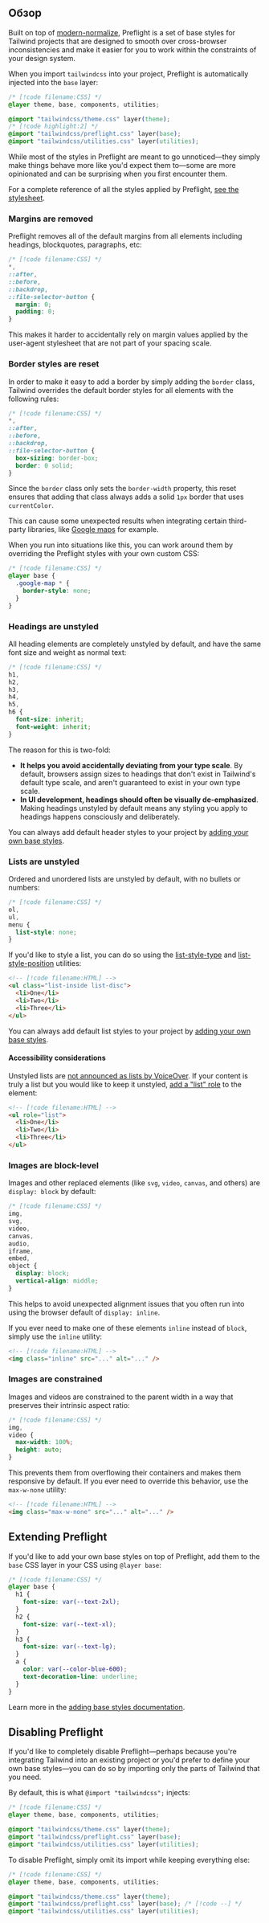 
## Обзор

Built on top of [modern-normalize](https://github.com/sindresorhus/modern-normalize), Preflight is a set of base styles for Tailwind projects that are designed to smooth over cross-browser inconsistencies and make it easier for you to work within the constraints of your design system.

When you import `tailwindcss` into your project, Preflight is automatically injected into the `base` layer:

```css
/* [!code filename:CSS] */
@layer theme, base, components, utilities;

@import "tailwindcss/theme.css" layer(theme);
/* [!code highlight:2] */
@import "tailwindcss/preflight.css" layer(base);
@import "tailwindcss/utilities.css" layer(utilities);
```

While most of the styles in Preflight are meant to go unnoticed—they simply make things behave more like you'd expect them to—some are more opinionated and can be surprising when you first encounter them.

For a complete reference of all the styles applied by Preflight, [see the stylesheet](https://github.com/tailwindlabs/tailwindcss/blob/main/packages/tailwindcss/preflight.css).

### Margins are removed

Preflight removes all of the default margins from all elements including headings, blockquotes, paragraphs, etc:

```css
/* [!code filename:CSS] */
*,
::after,
::before,
::backdrop,
::file-selector-button {
  margin: 0;
  padding: 0;
}
```

This makes it harder to accidentally rely on margin values applied by the user-agent stylesheet that are not part of your spacing scale.

### Border styles are reset

In order to make it easy to add a border by simply adding the `border` class, Tailwind overrides the default border styles for all elements with the following rules:

```css
/* [!code filename:CSS] */
*,
::after,
::before,
::backdrop,
::file-selector-button {
  box-sizing: border-box;
  border: 0 solid;
}
```

Since the `border` class only sets the `border-width` property, this reset ensures that adding that class always adds a solid `1px` border that uses `currentColor`.

This can cause some unexpected results when integrating certain third-party libraries, like [Google maps](https://github.com/tailwindlabs/tailwindcss/issues/484) for example.

When you run into situations like this, you can work around them by overriding the Preflight styles with your own custom CSS:

```css
/* [!code filename:CSS] */
@layer base {
  .google-map * {
    border-style: none;
  }
}
```

### Headings are unstyled

All heading elements are completely unstyled by default, and have the same font size and weight as normal text:

```css
/* [!code filename:CSS] */
h1,
h2,
h3,
h4,
h5,
h6 {
  font-size: inherit;
  font-weight: inherit;
}
```

The reason for this is two-fold:

- **It helps you avoid accidentally deviating from your type scale**. By default, browsers assign sizes to headings that don't exist in Tailwind's default type scale, and aren't guaranteed to exist in your own type scale.
- **In UI development, headings should often be visually de-emphasized**. Making headings unstyled by default means any styling you apply to headings happens consciously and deliberately.

You can always add default header styles to your project by [adding your own base styles](/docs/adding-custom-styles#adding-base-styles).

### Lists are unstyled

Ordered and unordered lists are unstyled by default, with no bullets or numbers:

```css
/* [!code filename:CSS] */
ol,
ul,
menu {
  list-style: none;
}
```

If you'd like to style a list, you can do so using the [list-style-type](/docs/list-style-type) and [list-style-position](/docs/list-style-position) utilities:

```html
<!-- [!code filename:HTML] -->
<ul class="list-inside list-disc">
  <li>One</li>
  <li>Two</li>
  <li>Three</li>
</ul>
```

You can always add default list styles to your project by [adding your own base styles](/docs/adding-custom-styles#adding-base-styles).

#### Accessibility considerations

Unstyled lists are [not announced as lists by VoiceOver](https://unfetteredthoughts.net/2017/09/26/voiceover-and-list-style-type-none/). If your content is truly a list but you would like to keep it unstyled, [add a "list" role](https://www.scottohara.me/blog/2019/01/12/lists-and-safari.html) to the element:

```html
<!-- [!code filename:HTML] -->
<ul role="list">
  <li>One</li>
  <li>Two</li>
  <li>Three</li>
</ul>
```

### Images are block-level

Images and other replaced elements (like `svg`, `video`, `canvas`, and others) are `display: block` by default:

```css
/* [!code filename:CSS] */
img,
svg,
video,
canvas,
audio,
iframe,
embed,
object {
  display: block;
  vertical-align: middle;
}
```

This helps to avoid unexpected alignment issues that you often run into using the browser default of `display: inline`.

If you ever need to make one of these elements `inline` instead of `block`, simply use the `inline` utility:

```html
<!-- [!code filename:HTML] -->
<img class="inline" src="..." alt="..." />
```

### Images are constrained

Images and videos are constrained to the parent width in a way that preserves their intrinsic aspect ratio:

```css
/* [!code filename:CSS] */
img,
video {
  max-width: 100%;
  height: auto;
}
```

This prevents them from overflowing their containers and makes them responsive by default. If you ever need to override this behavior, use the `max-w-none` utility:

```html
<!-- [!code filename:HTML] -->
<img class="max-w-none" src="..." alt="..." />
```

## Extending Preflight

If you'd like to add your own base styles on top of Preflight, add them to the `base` CSS layer in your CSS using `@layer base`:

```css
/* [!code filename:CSS] */
@layer base {
  h1 {
    font-size: var(--text-2xl);
  }
  h2 {
    font-size: var(--text-xl);
  }
  h3 {
    font-size: var(--text-lg);
  }
  a {
    color: var(--color-blue-600);
    text-decoration-line: underline;
  }
}
```

Learn more in the [adding base styles documentation](/docs/adding-custom-styles#adding-base-styles).

## Disabling Preflight

If you'd like to completely disable Preflight—perhaps because you're integrating Tailwind into an existing project or you'd prefer to define your own base styles—you can do so by importing only the parts of Tailwind that you need.

By default, this is what `@import "tailwindcss";` injects:

```css
/* [!code filename:CSS] */
@layer theme, base, components, utilities;

@import "tailwindcss/theme.css" layer(theme);
@import "tailwindcss/preflight.css" layer(base);
@import "tailwindcss/utilities.css" layer(utilities);
```

To disable Preflight, simply omit its import while keeping everything else:

```css
/* [!code filename:CSS] */
@layer theme, base, components, utilities;

@import "tailwindcss/theme.css" layer(theme);
@import "tailwindcss/preflight.css" layer(base); /* [!code --] */
@import "tailwindcss/utilities.css" layer(utilities);
```
